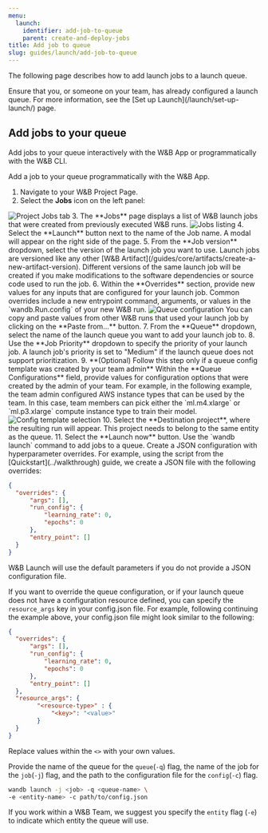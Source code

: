 ```yaml
---
menu:
  launch:
    identifier: add-job-to-queue
    parent: create-and-deploy-jobs
title: Add job to queue
slug: guides/launch/add-job-to-queue
---
```

The following page describes how to add launch jobs to a launch queue.

<Note>
Ensure that you, or someone on your team, has already configured a launch queue. For more information, see the [Set up Launch](/launch/set-up-launch/) page.
</Note>

## Add jobs to your queue

Add jobs to your queue interactively with the W&B App or programmatically with the W&B CLI.

<Tabs>
<Tab title="Tab">
Add a job to your queue programmatically with the W&B App.

1. Navigate to your W&B Project Page.
2. Select the **Jobs** icon on the left panel:
  <Frame>
    <img src="/images/launch/project_jobs_tab_gs.png" alt="Project Jobs tab"  />
</Frame>
3. The **Jobs** page displays a list of W&B launch jobs that were created from previously executed W&B runs. 
  <Frame>
    <img src="/images/launch/view_jobs.png" alt="Jobs listing"  />
</Frame>
4. Select the **Launch** button next to the name of the Job name. A modal will appear on the right side of the page.
5. From the **Job version** dropdown, select the version of the launch job you want to use. Launch jobs are versioned like any other [W&B Artifact](/guides/core/artifacts/create-a-new-artifact-version). Different versions of the same launch job will be created if you make modifications to the software dependencies or source code used to run the job.
6. Within the **Overrides** section, provide new values for any inputs that are configured for your launch job. Common overrides include a new entrypoint command, arguments, or values in the `wandb.Run.config` of your new W&B run.  
  <Frame>
    <img src="/images/launch/create_starter_queue_gs.png" alt="Queue configuration"  />
</Frame>
  You can copy and paste values from other W&B runs that used your launch job by clicking on the **Paste from...** button.
7. From the **Queue** dropdown, select the name of the launch queue you want to add your launch job to. 
8. Use the **Job Priority** dropdown to specify the priority of your launch job. A launch job's priority is set to "Medium" if the launch queue does not support prioritization.
9. **(Optional) Follow this step only if a queue config template was created by your team admin**  
Within the **Queue Configurations** field, provide values for configuration options that were created by the admin of your team.  
For example, in the following example, the team admin configured AWS instance types that can be used by the team. In this case, team members can pick either the `ml.m4.xlarge` or `ml.p3.xlarge` compute instance type to train their model.
<Frame>
    <img src="/images/launch/team_member_use_config_template.png" alt="Config template selection"  />
</Frame>
10. Select the **Destination project**, where the resulting run will appear. This project needs to belong to the same entity as the queue.
11. Select the **Launch now** button.
</Tab>
<Tab title="Tab">
Use the `wandb launch` command to add jobs to a queue. Create a JSON configuration with hyperparameter overrides. For example, using the script from the [Quickstart](../walkthrough) guide, we create a JSON file with the following overrides:

```json title="config.json"
{
  "overrides": {
      "args": [],
      "run_config": {
          "learning_rate": 0,
          "epochs": 0
      },   
      "entry_point": []
  }
}
```

<Note>
W&B Launch will use the default parameters if you do not provide a JSON configuration file.
</Note>

If you want to override the queue configuration, or if your launch queue does not have a configuration resource defined, you can specify the `resource_args` key in your config.json file. For example, following continuing the example above, your config.json file might look similar to the following:

```json title="config.json"
{
  "overrides": {
      "args": [],
      "run_config": {
          "learning_rate": 0,
          "epochs": 0
      },
      "entry_point": []
  },
  "resource_args": {
        "<resource-type>" : {
            "<key>": "<value>"
        }
  }
}
```

Replace values within the `<>` with your own values.

Provide the name of the queue for the `queue`(`-q`) flag, the name of the job for the `job`(`-j`) flag, and the path to the configuration file for the `config`(`-c`) flag.

```bash
wandb launch -j <job> -q <queue-name> \ 
-e <entity-name> -c path/to/config.json
```
If you work within a W&B Team, we suggest you specify the `entity` flag (`-e`) to indicate which entity the queue will use.
</Tab>
</Tabs>